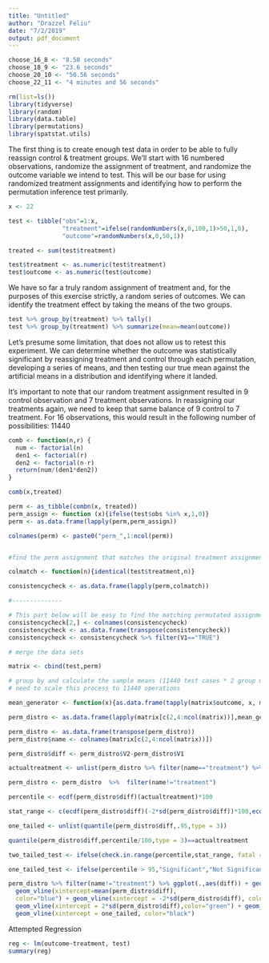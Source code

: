 ```yaml
---
title: "Untitled"
author: "Drazzel Feliu"
date: "7/2/2019"
output: pdf_document
---
```

```r
choose_16_8 <- "8.58 seconds"
choose_18_9 <- "23.6 seconds"
choose_20_10 <- "50.56 seconds"
choose_22_11 <- "4 minutes and 56 seconds"
```

```r
rm(list=ls())
library(tidyverse)
library(random)
library(data.table)
library(permutations)
library(spatstat.utils)
```

The first thing is to create enough test data in order to be able to fully reassign control & treatment groups. We'll start with 16 numbered observations, randomize the assignment of treatment, and randomize the outcome variable we intend to test. This will be our base for using randomized treatment assignments and identifying how to perform the permutation inference test primarily.

```r
x <- 22

test <- tibble("obs"=1:x,
               "treatment"=ifelse(randomNumbers(x,0,100,1)>50,1,0),
               "outcome"=randomNumbers(x,0,50,1))

treated <- sum(test$treatment)

test$treatment <- as.numeric(test$treatment)
test$outcome <- as.numeric(test$outcome)
```

We have so far a truly random assignment of treatment and, for the purposes of this exercise strictly, a random series of outcomes. We can identify the treatment effect by taking the means of the two groups.

```r
test %>% group_by(treatment) %>% tally()
test %>% group_by(treatment) %>% summarize(mean=mean(outcome))
```

Let's presume some limitation, that does not allow us to retest this experiment. We can determine whether the outcome was statistically significant by reassigning treatment and control through each permutation, developing a series of means, and then testing our true mean against the artificial means in a distribution and identifying where it landed. 

It's important to note that our random treatment assignment resulted in 9 control observation and 7 treatment observations. In reassigning our treatments again, we need to keep that same balance of 9 control to 7 treatment. For 16 observations, this would result in the following number of possibilities: 11440

```r

comb <- function(n,r) {
  num <- factorial(n)
  den1 <- factorial(r)
  den2 <- factorial(n-r)
  return(num/(den1*den2))
}

comb(x,treated)
```


```r
perm <- as_tibble(combn(x, treated))
perm_assign <- function (x){ifelse(test$obs %in% x,1,0)}
perm <- as.data.frame(lapply(perm,perm_assign))

colnames(perm) <- paste0("perm_",1:ncol(perm))


#find the perm assignment that matches the original treatment assignment

colmatch <- function(n){identical(test$treatment,n)}

consistencycheck <- as.data.frame(lapply(perm,colmatch))

#--------------

# This part below will be easy to find the matching permutated assignment with the real assignment
consistencycheck[2,] <- colnames(consistencycheck)
consistencycheck <- as.data.frame(transpose(consistencycheck))
consistencycheck <- consistencycheck %>% filter(V1=="TRUE")
```

```r
# merge the data sets

matrix <- cbind(test,perm)

# group by and calculate the sample means (11440 test cases * 2 group means = 22880 observations)
# need to scale this process to 11440 operations

mean_generator <- function(x){as.data.frame(tapply(matrix$outcome, x, mean))}

perm_distro <- as.data.frame(lapply(matrix[c(2,4:ncol(matrix))],mean_generator))

perm_distro <- as.data.frame(transpose(perm_distro))
perm_distro$name <- colnames(matrix[c(2,4:ncol(matrix))])

perm_distro$diff <- perm_distro$V2-perm_distro$V1

actualtreatment <- unlist(perm_distro %>% filter(name=="treatment") %>% select(diff))

perm_distro <- perm_distro  %>%  filter(name!="treatment")
```

```r
percentile <- ecdf(perm_distro$diff)(actualtreatment)*100

stat_range <- c(ecdf(perm_distro$diff)(-2*sd(perm_distro$diff))*100,ecdf(perm_distro$diff)(2*sd(perm_distro$diff))*100)

one_tailed <- unlist(quantile(perm_distro$diff,.95,type = 3))

quantile(perm_distro$diff,percentile/100,type = 3)==actualtreatment

two_tailed_test <- ifelse(check.in.range(percentile,stat_range, fatal = FALSE)==TRUE,"Not Significant","Significant")

one_tailed_test <- ifelse(percentile > 95,"Significant","Not Significant")
```

```r
perm_distro %>% filter(name!="treatment") %>% ggplot(.,aes(diff)) + geom_histogram(bins=75) +
  geom_vline(xintercept=mean(perm_distro$diff),
  color="blue") + geom_vline(xintercept = -2*sd(perm_distro$diff), color="green") + 
  geom_vline(xintercept = 2*sd(perm_distro$diff),color="green") + geom_vline(xintercept = actualtreatment, linetype="dashed", color="red") + 
  geom_vline(xintercept = one_tailed, color="black")
```

Attempted Regression

```r
reg <- lm(outcome~treatment, test)
summary(reg)
```
